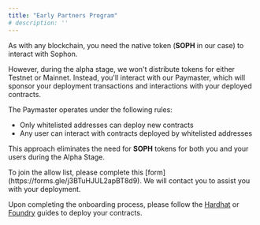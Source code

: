 ```yaml
---
title: "Early Partners Program"
# description: ''
---
```


As with any blockchain, you need the native token (**SOPH** in our case) to interact with Sophon.

However, during the alpha stage, we won't distribute tokens for either Testnet or Mainnet. Instead, you'll interact with our Paymaster, which will sponsor your deployment transactions and interactions with your deployed contracts.

The Paymaster operates under the following rules:

- Only whitelisted addresses can deploy new contracts
- Any user can interact with contracts deployed by whitelisted addresses

This approach eliminates the need for **SOPH** tokens for both you and your users during the Alpha Stage.

<Tip>
  To join the allow list, please complete this
  [form](https://forms.gle/j3BTuHJUL2apBT8d9). We will contact you to assist you
  with your deployment.
</Tip>

Upon completing the onboarding process, please follow the [Hardhat](/build/interact/hardhat) or [Foundry](/build/interact/foundry) guides to deploy your contracts.
